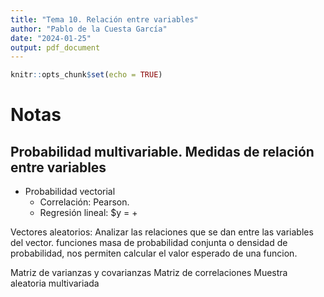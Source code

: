 ```yaml
---
title: "Tema 10. Relación entre variables"
author: "Pablo de la Cuesta García"
date: "2024-01-25"
output: pdf_document
---
```


```r
knitr::opts_chunk$set(echo = TRUE)
```

# Notas

## Probabilidad multivariable. Medidas de relación entre variables

* Probabilidad vectorial
  * Correlación: Pearson.
  * Regresión lineal: $y = \hat{y} + \frac{sigma_xy}{}
  
Vectores aleatorios: Analizar las relaciones que se dan entre las variables del vector.
funciones masa de probabilidad conjunta o densidad de probabilidad, nos permiten calcular el valor esperado de una funcion.

Matriz de varianzas y covarianzas
Matriz de correlaciones
Muestra aleatoria multivariada